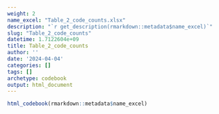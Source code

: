 ```yaml
---
weight: 2
name_excel: "Table_2_code_counts.xlsx"
description: "`r get_description(rmarkdown::metadata$name_excel)`"
slug: "Table_2_code_counts"
datetime: 1.7122604e+09
title: Table_2_code_counts
author: ''
date: '2024-04-04'
categories: []
tags: []
archetype: codebook
output: html_document
---
```


```r
html_codebook(rmarkdown::metadata$name_excel)
```
